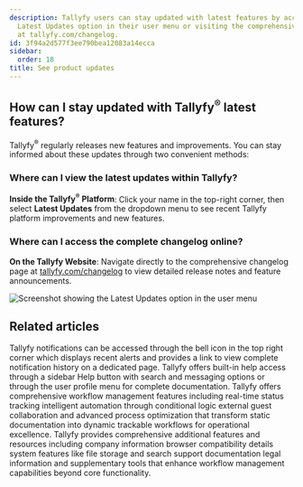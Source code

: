 ```yaml
---
description: Tallyfy users can stay updated with latest features by accessing the
  Latest Updates option in their user menu or visiting the comprehensive changelog
  at tallyfy.com/changelog.
id: 3f94a2d577f3ee790bea12083a14ecca
sidebar:
  order: 18
title: See product updates
---
```


## How can I stay updated with Tallyfy<sup>®</sup> latest features?

Tallyfy<sup>®</sup> regularly releases new features and improvements. You can stay informed about these updates through two convenient methods:

### Where can I view the latest updates within Tallyfy?

**Inside the Tallyfy<sup>®</sup> Platform**: Click your name in the top-right corner, then select **Latest Updates** from the dropdown menu to see recent Tallyfy platform improvements and new features.

### Where can I access the complete changelog online?

**On the Tallyfy Website**: Navigate directly to the comprehensive changelog page at [tallyfy.com/changelog](https://tallyfy.com/changelog/) to view detailed release notes and feature announcements.

![Screenshot showing the Latest Updates option in the user menu](https://screenshots.tallyfy.com/tallyfy%2Fpro%2Fdesktop-light-check-updates.png)


## Related articles
<CardGrid>
<LinkTitleCard header="<b>Tracking And Tasks > Check notifications</b>" href="/products/pro/tracking-and-tasks/how-can-i-view-notifications-in-tallyfy/" > Tallyfy notifications can be accessed through the bell icon in the top right corner which displays recent alerts and provides a link to view complete notification history on a dedicated page. </LinkTitleCard>
<LinkTitleCard header="<b>Support > In-app user guide</b>" href="/products/pro/miscellaneous/support/how-to-access-the-tallyfy-user-guide/" > Tallyfy offers built-in help access through a sidebar Help button with search and messaging options or through the user profile menu for complete documentation. </LinkTitleCard>
<LinkTitleCard header="<b>Tutorials > Key features</b>" href="/products/pro/tutorials/features/" > Tallyfy offers comprehensive workflow management features including real-time status tracking intelligent automation through conditional logic external guest collaboration and advanced process optimization that transform static documentation into dynamic trackable workflows for operational excellence. </LinkTitleCard>
<LinkTitleCard header="<b>Pro > Miscellaneous</b>" href="/products/pro/miscellaneous/" > Tallyfy provides comprehensive additional features and resources including company information browser compatibility details system features like file storage and search support documentation legal information and supplementary tools that enhance workflow management capabilities beyond core functionality. </LinkTitleCard>
</CardGrid>